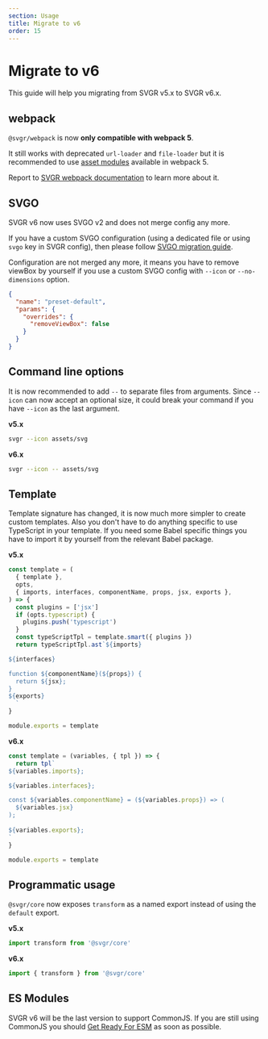 ```yaml
---
section: Usage
title: Migrate to v6
order: 15
---
```


# Migrate to v6

This guide will help you migrating from SVGR v5.x to SVGR v6.x.

<carbon-ad />

## webpack

`@svgr/webpack` is now **only compatible with webpack 5**.

It still works with deprecated `url-loader` and `file-loader` but it is recommended to use [asset modules](https://webpack.js.org/guides/asset-modules/) available in webpack 5.

Report to [SVGR webpack documentation](/docs/webpack/) to learn more about it.

## SVGO

SVGR v6 now uses SVGO v2 and does not merge config any more.

If you have a custom SVGO configuration (using a dedicated file or using `svgo` key in SVGR config), then please follow [SVGO migration guide](https://github.com/svg/svgo/releases/tag/v2.0.0).

Configuration are not merged any more, it means you have to remove viewBox by yourself if you use a custom SVGO config with `--icon` or `--no-dimensions` option.

```json
{
  "name": "preset-default",
  "params": {
    "overrides": {
      "removeViewBox": false
    }
  }
}
```

## Command line options

It is now recommended to add `--` to separate files from arguments. Since `--icon` can now accept an optional size, it could break your command if you have `--icon` as the last argument.

**v5.x**

```sh
svgr --icon assets/svg
```

**v6.x**

```sh
svgr --icon -- assets/svg
```

## Template

Template signature has changed, it is now much more simpler to create custom templates. Also you don't have to do anything specific to use TypeScript in your template. If you need some Babel specific things you have to import it by yourself from the relevant Babel package.

**v5.x**

```js
const template = (
  { template },
  opts,
  { imports, interfaces, componentName, props, jsx, exports },
) => {
  const plugins = ['jsx']
  if (opts.typescript) {
    plugins.push('typescript')
  }
  const typeScriptTpl = template.smart({ plugins })
  return typeScriptTpl.ast`${imports}

${interfaces}

function ${componentName}(${props}) {
  return ${jsx};
}
${exports}
  `
}

module.exports = template
```

**v6.x**

```js
const template = (variables, { tpl }) => {
  return tpl`
${variables.imports};

${variables.interfaces};

const ${variables.componentName} = (${variables.props}) => (
  ${variables.jsx}
);
 
${variables.exports};
`
}

module.exports = template
```

## Programmatic usage

`@svgr/core` now exposes `transform` as a named export instead of using the `default` export.

**v5.x**

```js
import transform from '@svgr/core'
```

**v6.x**

```js
import { transform } from '@svgr/core'
```

## ES Modules

SVGR v6 will be the last version to support CommonJS. If you are still using CommonJS you should [Get Ready For ESM](https://blog.sindresorhus.com/get-ready-for-esm-aa53530b3f77) as soon as possible.
